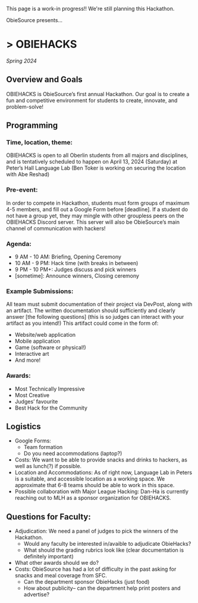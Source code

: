 
<main className="content color__text hackathon">

<div class="text-center">

<div class="disclaimer">

This page is a work-in progress!! We're still planning this Hackathon.

</div>

<div class="title">

ObieSource presents…

# \> OBIEHACKS

_Spring 2024_

</div>

</div>

## Overview and Goals

OBIEHACKS is ObieSource’s first annual Hackathon. Our goal is to create a fun and competitive environment for students to create, innovate, and problem-solve!

## Programming

### Time, location, theme:

OBIEHACKS is open to all Oberlin students from all majors and disciplines, and is tentatively scheduled to happen on April 13, 2024 (Saturday) at Peter’s Hall Language Lab (Ben Toker is working on securing the location with Abe Reshad)

### Pre-event:

In order to compete in Hackathon, students must form groups of maximum 4-5 members, and fill out a Google Form before [deadline].
If a student do not have a group yet, they may mingle with other groupless peers on the OBIEHACKS Discord server. This server will also be ObieSource’s main channel of communication with hackers!

### Agenda:

- 9 AM - 10 AM: Briefing, Opening Ceremony
- 10 AM - 9 PM: Hack time (with breaks in between)
- 9 PM - 10 PM+: Judges discuss and pick winners
- [sometime]: Announce winners, Closing ceremony

### Example Submissions:

All team must submit documentation of their project via DevPost, along with an artifact. The written documentation should sufficiently and clearly answer [the following questions] (this is so judges can interact with your artifact as you intend!) This artifact could come in the form of:

- Website/web application
- Mobile application
- Game (software or physical!)
- Interactive art
- And more!

### Awards:

- Most Technically Impressive
- Most Creative
- Judges’ favourite
- Best Hack for the Community

## Logistics

- Google Forms:
  - Team formation
  - Do you need accommodations (laptop?)
- Costs: We want to be able to provide snacks and drinks to hackers, as well as lunch(?) if possible.
- Location and Accommodations: As of right now, Language Lab in Peters is a suitable, and accessible location as a working space. We approximate that 6-8 teams should be able to work in this space.
- Possible collaboration with Major League Hacking: Dan-Ha is currently reaching out to MLH as a sponsor organization for OBIEHACKS.

## Questions for Faculty:

- Adjudication: We need a panel of judges to pick the winners of the Hackathon.
  - Would any faculty be interested in/avaible to adjudicate ObieHacks?
  - What should the grading rubrics look like (clear documentation is definitely important)
- What other awards should we do?
- Costs: ObieSource has had a lot of difficulty in the past asking for snacks and meal coverage from SFC.
  - Can the department sponsor ObieHacks (just food)
  - How about publicity– can the department help print posters and advertise?

</main>
